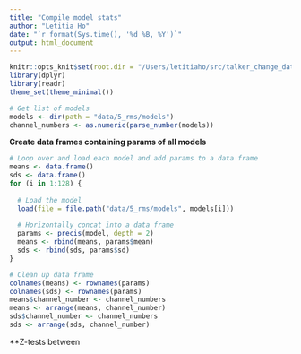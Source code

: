 ```yaml
---
title: "Compile model stats"
author: "Letitia Ho"
date: "`r format(Sys.time(), '%d %B, %Y')`"
output: html_document
---
```


```r
knitr::opts_knit$set(root.dir = "/Users/letitiaho/src/talker_change_data_processing")
library(dplyr)
library(readr)
theme_set(theme_minimal())  
```

```r
# Get list of models
models <- dir(path = "data/5_rms/models")
channel_numbers <- as.numeric(parse_number(models))
```

**Create data frames containing params of all models**
```r
# Loop over and load each model and add params to a data frame
means <- data.frame()
sds <- data.frame()
for (i in 1:128) {
  
  # Load the model
  load(file = file.path("data/5_rms/models", models[i]))
  
  # Horizontally concat into a data frame
  params <- precis(model, depth = 2)
  means <- rbind(means, params$mean)
  sds <- rbind(sds, params$sd)
}

# Clean up data frame
colnames(means) <- rownames(params)
colnames(sds) <- rownames(params)
means$channel_number <- channel_numbers
means <- arrange(means, channel_number)
sds$channel_number <- channel_numbers
sds <- arrange(sds, channel_number)
```

**Z-tests between 
```r

```


